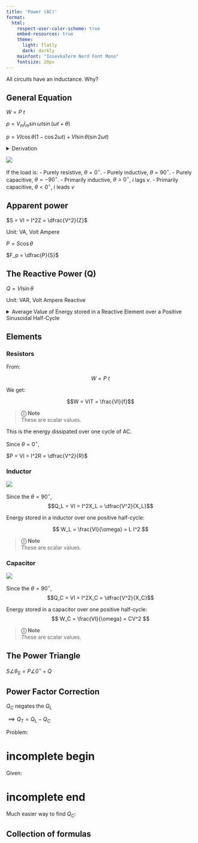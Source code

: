 ```yaml
---
title: 'Power (AC)'
format:
  html:
    respect-user-color-scheme: true
    embed-resources: true
    theme:
      light: flatly
      dark: darkly
    mainfont: "IosevkaTerm Nerd Font Mono"
    fontsize: 20px
---
```


All circuits have an inductance. Why?

## General Equation

$W = P~t$

$p = V_mI_m\sin\omega t \sin (\omega t +\theta)$

$p=VI \cos\theta (1-\cos 2\omega t) + VI \sin\theta (\sin 2\omega t)$

<details>
<summary>Derivation</summary>

\begin{align}
    \text{From:} \notag \\
    p(t) &= V_mI_m\sin\omega t \sin (\omega t +\theta) \\
    \sin A \sin B &= \frac{1}{2}[\cos(A - B) - \cos(A + B)] \\
    \text{We have:} \notag \\
     \sin(\omega t)\sin(\omega t + \theta) &= \frac{1}{2}[\cos(\omega t - (\omega t + \theta)) - \cos(\omega t + (\omega t + \theta))] \\
    \sin(\omega t)\sin(\omega t + \theta) &= \frac{1}{2}[\cos(-\theta) - \cos(2\omega t + \theta)] \\
    \text{But:} \notag \\
    \cos(-\theta) &= \cos(\theta) \notag \\
    \implies  \sin(\omega t)\sin(\omega t + \theta) &= \frac{1}{2}[\cos(\theta) - \cos(2\omega t + \theta)] \\
    \text{(6) in (1):} \notag \\
    \implies p(t) &= V_m I_m \cdot \frac{1}{2}[\cos(\theta) - \cos(2\omega t + \theta)] \\
    \text{But:} \notag \\
    V_m &= \sqrt{2}V, I_m = \sqrt{2}I \notag \\
    \implies p(t) &= VI [\cos(\theta) - \cos(2\omega t + \theta)] \\
\end{align}

---

$$
\boxed{p(t) = VI \cos(\theta) - VI \cos(2\omega t + \theta)}
$$

* The **first term** is constant: **real (average) power**
* The **second term** oscillates at $2\omega$: **reactive power component**

---

\begin{align*}
    \text{From:} \qquad p(t) &= VI [\cos(\theta) - \cos(2\omega t + \theta)] \\
    \cos(a+b) &= \cos a \cos b - \sin a \sin b \\
    \text{We have:} \qquad p(t) &= VI \left[ \cos\theta - \left( \cos 2\omega t \cos\theta - \sin 2\omega t \sin\theta \right) \right] \\
    p(t) &= VI \left[ \cos\theta - \cos 2\omega t \cos\theta + \sin 2\omega t \sin\theta \right] \\
    p(t) &= VI \left[ \cos\theta (1 - \cos 2\omega t) + \sin\theta \sin 2\omega t \right] \\
\end{align*}

---

$$
\boxed{p(t) = VI \cos\theta (1 - \cos 2\omega t) + VI \sin\theta \sin 2\omega t}
$$


### Interpretation:

* $VI\cos\theta$: average **real power**
* $VI\sin\theta$: **reactive power** magnitude
* Oscillating terms: power fluctuates at $2\omega$

This form is useful in **power electronics** and **phasor analysis**.

</details>

![](images/load-circuit.png)

If the load is:
- Purely resistive, $\theta = 0^\circ$.
- Purely inductive, $\theta = 90^\circ$.
- Purely capacitive, $\theta = -90^\circ$.
- Primarily inductive, $\theta > 0^\circ$, $i$ lags $v$.
- Primarily capacitive, $\theta < 0^\circ$, $i$ leads $v$

## Apparent power

$S = VI = I^2Z = \dfrac{V^2}{Z}$

Unit: $\text{VA}$, Volt Ampere

$P = S \cos \theta$

$F_p = \dfrac{P}{S}$

## The Reactive Power (Q)

$Q = VI \sin \theta$

Unit: $\text{VAR}$, Volt Ampere Reactive

<details>
<summary>
Average Value of Energy stored in a Reactive Element over a Positive Sinusoidal Half-Cycle
</summary>

|||
|-|-|
|![](images/inductor-power-curve.png)|![](images/capacitor-power-curve.png)|

Recall that the **average value of the positive portion of a sinusoid** is:

$$
\frac{2A}{\pi}
$$

Also, in this case, the time interval considered is:

$$
t = \frac{T_2}{2}
$$

 Energy stored in an inductor or capacitor:

\begin{aligned}
    W_L &= P~t \\
    &=\left( \frac{2VI}{\pi} \right) \times \left( \frac{T_2}{2} \right) \\
        &= \boxed{\frac{V I T_2}{\pi}} \quad \text{(J)} \\
\end{aligned}

Now, since

* $T_2 = \dfrac{1}{f_2}$, where $f_2$ is the frequency of the $p$ curve,
* and $f_2 = 2f_1$,

we get:

$$
W_L = \frac{VI}{\pi (2f_1)} = \frac{VI}{\omega_1} \quad \text{(since } \omega_1 = 2\pi f_1 \text{)}
$$

</details>

## Elements

### Resistors

From:

$$W = P~t$$

We get:

$$W = VIT = \frac{VI}{f}$$

> **&#9432; Note** <br>
> These are scalar values.

This is the energy dissipated over one cycle of AC.

Since $\theta=0^\circ$,

$P = VI = I^2R = \dfrac{V^2}{R}$

### Inductor

![](images/inductor-power-curve.png)

Since the $\theta=90^\circ$,
$$Q_L = VI = I^2X_L = \dfrac{V^2}{X_L}$$

Energy stored in a inductor over one positive half-cycle:

$$
W_L = \frac{VI}{\omega} = L I^2
$$

> **&#9432; Note** <br>
> These are scalar values.

### Capacitor

![](images/capacitor-power-curve.png)

Since the $\theta=90^\circ$,
$$Q_C = VI = I^2X_C = \dfrac{V^2}{X_C}$$

Energy stored in a capacitor over one positive half-cycle:
$$
W_C = \frac{VI}{\omega} = CV^2
$$

> **&#9432; Note** <br>
> These are scalar values.

## The Power Triangle

$S \angle \theta_S = P\angle 0^\circ +Q$

## Power Factor Correction

$Q_C$ negates the $Q_L$

$\implies Q_T = Q_L - Q_C$

Problem:

# incomplete begin
Given:

\begin{align*}
    &V_T,~f,~P_T,~F_p~\text{lagging or leading},~F'_p~\text{(new power factor, lagging or leading)} \\
    \text{Find S and Q T,} \\
    S &= \frac{P}{p.f.} \\
    Q_C &= Q_L - Q_C \\
    \text{Find S'} \\
    S' &= \frac{P}{p.f.} \\
    \text{}
\end{align*}

# incomplete end

Much easier way to find $Q_C$:

\begin{align*}
    Q_C &= P \cdot \tan (\theta_1 -\theta_2) \\
    \theta_1 &\to \text{Derived from } F_p \\
    \theta_2 &\to \text{Derived from } F'_p \\
\end{align*}

## Collection of formulas

\begin{align*}
    S&=\sqrt{P^2+Q^2_L}\\
    S &= \frac{P}{p.f.} \\
    I &= \frac{S}{E} \\
    Q_L &= \sqrt{S^2-P^2} \\
    Q_C &= Q_L-Q_T \\
    X_C&=\dfrac{E^2_{rms}}{Q_C} \\
    C &= \dfrac{1}{2\pi f X_C} \\
\end{align*}
